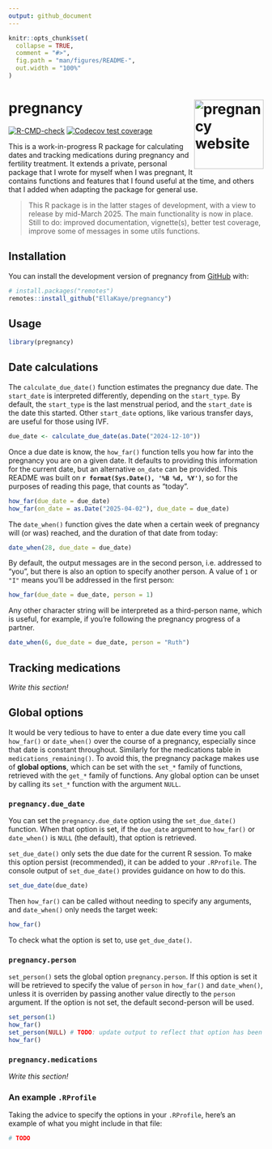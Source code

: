 ```yaml
---
output: github_document
---
```


<!-- README.md is generated from README.Rmd. Please edit that file -->

```r
knitr::opts_chunk$set(
  collapse = TRUE,
  comment = "#>",
  fig.path = "man/figures/README-",
  out.width = "100%"
)
```

# pregnancy <a href="https://ellakaye.github.io/pregnancy/"><img src="man/figures/logo.png" align="right" height="137" alt="pregnancy website" /></a>

<!-- badges: start -->
[![R-CMD-check](https://github.com/EllaKaye/pregnancy/actions/workflows/R-CMD-check.yaml/badge.svg)](https://github.com/EllaKaye/pregnancy/actions/workflows/R-CMD-check.yaml)
[![Codecov test coverage](https://codecov.io/gh/EllaKaye/pregnancy/branch/main/graph/badge.svg)](https://app.codecov.io/gh/EllaKaye/pregnancy?branch=main)
<!-- badges: end -->

This is a work-in-progress R package for calculating dates and tracking medications during pregnancy and fertility treatment. 
It extends a private, personal package that I wrote for myself when I was pregnant, 
It contains functions and features that I found useful at the time, and others that I added when adapting the package for general use.

> This R package is in the latter stages of development, with a view to release by mid-March 2025.
> The main functionality is now in place.
> Still to do: improved documentation, vignette(s), better test coverage, improve some of messages in some utils functions.

## Installation 

You can install the development version of pregnancy from [GitHub](https://github.com/) with: 

``` r 
# install.packages("remotes") 
remotes::install_github("EllaKaye/pregnancy") 
```

## Usage

```r
library(pregnancy)
```

## Date calculations

The `calculate_due_date()` function estimates the pregnancy due date. 
The `start_date` is interpreted differently, depending on the `start_type`. 
By default, the `start_type` is the last menstrual period, and the `start_date` is the date this started.
Other `start_date` options, like various transfer days, are useful for those using IVF.

```r
due_date <- calculate_due_date(as.Date("2024-12-10"))
```

Once a due date is know, the `how_far()` function tells you how far into the pregnancy you are on a given date.
It defaults to providing this information for the current date, 
but an alternative `on_date` can be provided. 
This README was built on **`r format(Sys.Date(), '%B %d, %Y')`**, 
so for the purposes of reading this page, that counts as "today".

```r
how_far(due_date = due_date)
how_far(on_date = as.Date("2025-04-02"), due_date = due_date)
```

The `date_when()` function gives the date when a certain week of pregnancy will (or was) reached,
and the duration of that date from today:

```r
date_when(28, due_date = due_date)
```

By default, the output messages are in the second person, i.e. addressed to "you",
but there is also an option to specify another person.
A value of `1` or `"I"` means you'll be addressed in the first person:

```r
how_far(due_date = due_date, person = 1)
```

Any other character string will be interpreted as a third-person name,
which is useful, for example, if you're following the pregnancy progress of a partner.


```r
date_when(6, due_date = due_date, person = "Ruth")
```

## Tracking medications

*Write this section!*

## Global options

It would be very tedious to have to enter a due date every time you call `how_far()` or `date_when()` over the course of a pregnancy, especially since that date is constant throughout. 
Similarly for the medications table in `medications_remaining()`.
To avoid this, the pregnancy package makes use of **global options**, 
which can be set with the `set_*` family of functions, 
retrieved with the `get_*` family of functions.
Any global option can be unset by calling its `set_*` function with the argument `NULL`.

### `pregnancy.due_date`

You can set the `pregnancy.due_date` option using the `set_due_date()` function.
When that option is set, if the `due_date` argument to `how_far()` or `date_when()` is `NULL` (the default),
that option is retrieved. 

`set_due_date()` only sets the due date for the current R session. 
To make this option persist (recommended), it can be added to your `.RProfile`. 
The console output of `set_due_date()` provides guidance on how to do this.

```r
set_due_date(due_date)
```

Then `how_far()` can be called without needing to specify any arguments, 
and `date_when()` only needs the target week:

```r
how_far()
```

To check what the option is set to, use `get_due_date()`.

### `pregnancy.person`

`set_person()` sets the global option `pregnancy.person`. 
If this option is set it will be retrieved to specify the value of `person` in `how_far()` and `date_when()`,
unless it is overriden by passing another value directly to the `person` argument. 
If the option is not set, the default second-person will be used.

```r
set_person(1)
how_far()
set_person(NULL) # TODO: update output to reflect that option has been unset
how_far()
```

### `pregnancy.medications`

*Write this section!*

### An example `.RProfile`

Taking the advice to specify the options in your `.RProfile`, 
here's an example of what you might include in that file:

``` r
# TODO
```

